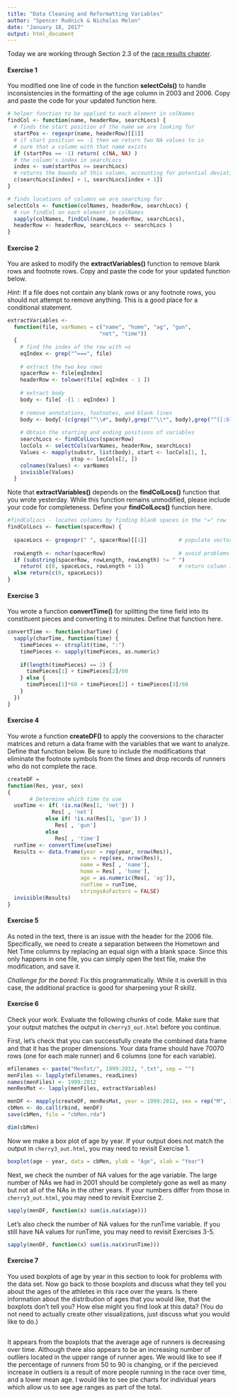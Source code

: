 ```yaml
---
title: "Data Cleaning and Reformatting Variables"
author: "Spencer Rudnick & Nicholas Melon"
date: "January 18, 2017"
output: html_document
---
```


Today we are working through Section 2.3 of the [race results chapter](http://moodle.cornellcollege.edu/pluginfile.php/101067/mod_resource/content/1/Runners.pdf).

#### Exercise 1

You modified one line of code in the function **selectCols()** to handle inconsistencies in the formatting of the age column in 2003 and 2006.  Copy and paste the code for your updated function here.

```r
# helper function to be applied to each element in colNames
findCol <- function(name, headerRow, searchLocs) {
  # finds the start position of the name we are looking for
  startPos <- regexpr(name, headerRow)[[1]]
  # if start position == -1 then we return two NA values to in
  # sure that a column with that name exists
  if (startPos == -1) return( c(NA, NA) )
  # the column's index in searchLocs
  index <- sum(startPos >= searchLocs)
  # returns the bounds of this column, accounting for potential deviations in formatting
  c(searchLocs[index] + 1, searchLocs[index + 1])
}

# finds locations of columns we are searching for
selectCols <- function(colNames, headerRow, searchLocs) {
  # run findCol on each element in colNames
  sapply(colNames, findCol(name, headerRow, searchLocs),
  headerRow <- headerRow, searchLocs <- searchLocs )
}
```

#### Exercise 2
You are asked to modify the **extractVariables()** function to remove blank rows and footnote rows.  Copy and paste the code for your updated function below.

*Hint*: If a file does not contain any blank rows or any footnote rows, you should not attempt to remove anything.  This is a good place for a conditional statement.

```r
extractVariables <- 
  function(file, varNames = c("name", "home", "ag", "gun",
                             "net", "time"))
  {
    # find the index of the row with =s
    eqIndex <- grep("^===", file)
    
    # extract the two key rows
    spacerRow <- file[eqIndex]
    headerRow <- tolower(file[ eqIndex - 1 ])
    
    # extract body
    body <- file[ -(1 : eqIndex) ]
    
    # remove annotations, footnotes, and blank lines
    body <- body[-(c(grep("^\\#", body),grep("^\\*", body),grep("^[[:blank:]]*$", body)))]
    
    # Obtain the starting and ending positions of variables
    searchLocs <- findColLocs(spacerRow)
    locCols <- selectCols(varNames, headerRow, searchLocs)
    Values <- mapply(substr, list(body), start <- locCols[1, ],
                    stop <- locCols[2, ])
    colnames(Values) <- varNames
    invisible(Values)
  }
```

Note that **extractVariables()** depends on the **findColLocs()** function that you wrote yesterday.  While this function remains unmodified, please include your code for completeness.  Define your **findColLocs()** function here.

```r
#findColLocs - locates columns by finding blank spaces in the "=" row
findColLocs <- function(spacerRow) {
  
  spaceLocs <- gregexpr(" ", spacerRow)[[1]]          # populate vector with indices of ' ' in spacerRow
  
  rowLength <- nchar(spacerRow)                       # avoid problems with trailing ' '
  if (substring(spacerRow, rowLength, rowLength) != " ")
    return( c(0, spaceLocs, rowLength + 1))           # return column indicators
  else return(c(0, spaceLocs))
}
```

#### Exercise 3

You wrote a function **convertTime()** for splitting the time field into its constituent pieces and converting it to minutes.  Define that function here.

```r
convertTime <- function(charTime) {
  sapply(charTime, function(time) {
    timePieces <- strsplit(time, ":")
    timePieces <- sapply(timePieces, as.numeric)
    
    if(length(timePieces) == 2) {
      timePieces[1] + timePieces[2]/60
    } else {
      timePieces[1]*60 + timePieces[2] + timePieces[3]/60
    }
  })
}
```

#### Exercise 4

You wrote a function **createDF()** to apply the conversions to the character matrices and return a data frame with the variables that we want to analyze.  Define that function below.  Be sure to include the modifications that eliminate the footnote symbols from the times and drop records of runners who do not complete the race.  
```r
createDF =
function(Res, year, sex)
{
       # Determine which time to use
  useTime <- if( !is.na(Res[1, 'net']) )
              Res[ , 'net']
            else if( !is.na(Res[1, 'gun']) )
               Res[ , 'gun']
            else
               Res[ , 'time']
  runTime <- convertTime(useTime)
  Results <- data.frame(year = rep(year, nrow(Res)),
                       sex = rep(sex, nrow(Res)),
                       name = Res[ , 'name'],
                       home = Res[ , 'home'],
                       age = as.numeric(Res[, 'ag']),
                       runTime = runTime,
                       stringsAsFactors = FALSE)
  invisible(Results)
}
```

#### Exercise 5

As noted in the text, there is an issue with the header for the 2006 file.  Specifically, we need to create a separation between the Hometown and Net Time columns by replacing an equal sign with a blank space.  Since this only happens in one file, you can simply open the text file, make the modification, and save it.  

*Challenge for the bored*:  Fix this programmatically. While it is overkill in this case, the additional practice is good for sharpening your R skillz.

#### Exercise 6

Check your work.  Evaluate the following chunks of code.  Make sure that your output matches the output in `cherry3_out.html` before you continue.

First, let's check that you can successfully create the combined data frame and that it has the proper dimensions.  Your data frame should have 70070 rows (one for each male runner) and 6 columns (one for each variable).

```r
mfilenames <- paste("MenTxt/", 1999:2012, ".txt", sep = "")
menFiles <- lapply(mfilenames, readLines)
names(menFiles) <- 1999:2012
menResMat <- lapply(menFiles, extractVariables)

menDF <- mapply(createDF, menResMat, year = 1999:2012, sex = rep("M", 14), SIMPLIFY=FALSE)
cbMen <- do.call(rbind, menDF)
save(cbMen, file = "cbMen.rda")

dim(cbMen)
```

Now we make a box plot of age by year.  If your output does not match the output in `cherry3_out.html`, you may need to revisit Exercise 1.

```r
boxplot(age ~ year, data = cbMen, ylab = "Age", xlab = "Year")
```

Next, we check the number of NA values for the age variable.  The large number of NAs we had in 2001 should be completely gone as well as many but not all of the NAs in the other years.  If your numbers differ from those in `cherry3_out.html`, you may need to revisit Exercise 2.

```r
sapply(menDF, function(x) sum(is.na(x$age)))
```

Let's also check the number of NA values for the runTime variable.  If you still have NA values for runTime, you may need to revisit Exercises 3-5.

```r
sapply(menDF, function(x) sum(is.na(x$runTime)))
```

#### Exercise 7

You used boxplots of age by year in this section to look for problems with the data set.  Now go back to those boxplots and discuss what they tell you about the ages of the athletes in this race over the years.  Is there information about the distribution of ages that you would like, that the boxplots don't tell you?  How else might you find look at this data?  (You do not need to actually create other visualizations, just discuss what you would like to do.)

##
It appears from the boxplots that the average age of runners is decreasing over time. Although there also appears to be an increasing number of outliers located in the upper range of runner ages. We would like to see if the percentage of runners from 50 to 90 is changing, or if the percieved increase in outliers is a result of more people running in the race over time, and a lower mean age.  I would like to see pie charts for individual years which allow us to see age ranges as part of the total.
